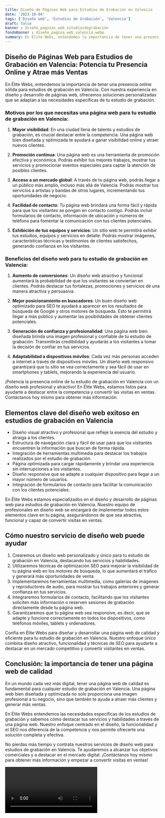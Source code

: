 ```yaml
---
title: Diseño de Páginas Web para Estudios de Grabación en Valencia
date: '2023-10-04'
tags: ['Diseño web', 'Estudios de Grabación', 'Valencia']
draft: false
banner : diseño_paginas_web_estudiosdegrabación
fondoBanner : diseño_pagina_web_valencia.webp
summary: En Élite Webs, entendemos la importancia de tener una presencia online sólida para estudios de grabación en Valencia. Con nuestra experiencia en diseño y desarrollo de páginas web, ofrecemos soluciones personalizadas que se adaptan a las necesidades específicas de tu estudio de grabación.
---
```


## Diseño de Páginas Web para Estudios de Grabación en Valencia: Potencia tu Presencia Online y Atrae más Ventas

En Élite Webs, entendemos la importancia de tener una presencia online sólida para estudios de grabación en Valencia. Con nuestra experiencia en diseño y desarrollo de páginas web, ofrecemos soluciones personalizadas que se adaptan a las necesidades específicas de tu estudio de grabación.

### Motivos por los que necesitas una página web para tu estudio de grabación en Valencia:

1. **Mayor visibilidad**: En una ciudad llena de talento y estudios de grabación, es crucial destacar entre la competencia. Una página web bien diseñada y optimizada te ayudará a ganar visibilidad online y atraer nuevos clientes.

2. **Promoción continua**: Una página web es una herramienta de promoción efectiva y económica. Podrás exhibir tus mejores trabajos, mostrar tus servicios y promocionar eventos especiales para captar la atención de posibles clientes.

3. **Acceso a un mercado global**: A través de tu página web, podrás llegar a un público más amplio, incluso más allá de Valencia. Podrás mostrar tus servicios a artistas y bandas de otros lugares, incrementando tus oportunidades de negocio.

4. **Facilidad de contacto**: Tu página web brindará una forma fácil y rápida para que los visitantes se pongan en contacto contigo. Podrás incluir formularios de contacto, información de ubicación y números de teléfono para fomentar la comunicación con tus clientes potenciales.

5. **Exhibición de tus equipos y servicios**: Un sitio web te permitirá exhibir tus estudios, equipos y servicios en detalle. Podrás mostrar imágenes, características técnicas y testimonios de clientes satisfechos, generando confianza en los visitantes.

### Beneficios del diseño web para tu estudio de grabación en Valencia:

1. **Aumento de conversiones**: Un diseño web atractivo y funcional aumentará la probabilidad de que los visitantes se conviertan en clientes. Podrás destacar tus fortalezas, promociones y servicios de una manera atractiva y persuasiva.

2. **Mejor posicionamiento en buscadores**: Un buen diseño web optimizado para SEO te ayudará a aparecer en los resultados de búsqueda de Google y otros motores de búsqueda. Esto te permitirá llegar a más público y aumentar las posibilidades de obtener clientes potenciales.

3. **Generación de confianza y profesionalidad**: Una página web bien diseñada brinda una imagen profesional y confiable de tu estudio de grabación. Transmitirás credibilidad y ayudarás a los visitantes a tomar la decisión de confiar en tus servicios.

4. **Adaptabilidad a dispositivos móviles**: Cada vez más personas acceden a internet a través de dispositivos móviles. Un diseño web responsivo garantizará que tu sitio se vea correctamente y sea fácil de usar en smartphones y tablets, mejorando la experiencia del usuario.

¡Potencia la presencia online de tu estudio de grabación en Valencia con un diseño web profesional y atractivo! En Élite Webs, estamos listos para ayudarte a destacar entre la competencia y convertir las visitas en ventas. Contáctanos hoy mismo para obtener más información.

<GifSeo />

<Cta />

## Elementos clave del diseño web exitoso en estudios de grabación en Valencia

- Diseño visual atractivo y profesional que refleje la esencia del estudio y atraiga a los clientes.
- Estructura de navegación clara y fácil de usar para que los visitantes encuentren la información que buscan de forma rápida.
- Integración de herramientas multimedia para destacar los trabajos realizados por el estudio de grabación.
- Página optimizada para cargar rápidamente y brindar una experiencia sin interrupciones a los visitantes.
- Diseño responsive que se adapte a cualquier dispositivo para llegar a un mayor número de usuarios.
- Integración de formularios de contacto para facilitar la comunicación con los clientes potenciales.

En Élite Webs estamos especializados en el diseño y desarrollo de páginas web para estudios de grabación en Valencia. Nuestro equipo de profesionales en diseño web se encargará de implementar todos estos elementos clave en tu página, asegurándonos de que sea atractiva, funcional y capaz de convertir visitas en ventas.

## Cómo nuestro servicio de diseño web puede ayudar

1. Crearemos un diseño web personalizado y único para tu estudio de grabación en Valencia, destacando tus servicios y habilidades.
2. Utilizaremos técnicas de optimización SEO para mejorar la visibilidad de tu página web en los motores de búsqueda, lo que aumentará el tráfico y generará más oportunidades de venta.
3. Implementaremos herramientas multimedia, como galerías de imágenes y reproductores de audio, para mostrar tus trabajos anteriores y generar confianza en tus servicios.
4. Integraremos formularios de contacto, facilitando que los visitantes soliciten más información o reserven sesiones de grabación directamente desde tu página web.
5. Garantizaremos que tu página web sea responsive, es decir, que se adapte y funcione correctamente en todos los dispositivos, como teléfonos móviles, tablets y ordenadores.

Confía en Élite Webs para diseñar y desarrollar una página web de calidad y eficiente para tu estudio de grabación en Valencia. Nuestro enfoque único combina diseño atractivo, funcionalidad y técnicas de SEO para ayudarte a destacar en un mercado competitivo y convertir visitantes en ventas.

## Conclusión: la importancia de tener una página web de calidad

En un mundo cada vez más digital, tener una página web de calidad es fundamental para cualquier estudio de grabación en Valencia. Una página web bien diseñada y optimizada no solo proporciona una imagen profesional a tu negocio, sino que también te ayuda a atraer más clientes y generar más ventas.

En Élite Webs entendemos las necesidades específicas de los estudios de grabación y sabemos cómo destacar tus servicios y habilidades a través de una página web. Nuestro enfoque centrado en el diseño, la funcionalidad y el SEO nos diferencia de la competencia y nos permite ofrecerte una solución completa y efectiva.

No pierdas más tiempo y contrata nuestros servicios de diseño web para estudios de grabación en Valencia. Te ayudaremos a alcanzar tus objetivos comerciales y a destacar en el mercado digital. ¡Contáctanos hoy mismo para obtener más información y empezar a convertir visitas en ventas!

<Video />

<CtaBot job='Estudios de Grabación' city='Valencia'/>

<Gmaps query='Valencia+españa+maps' />
